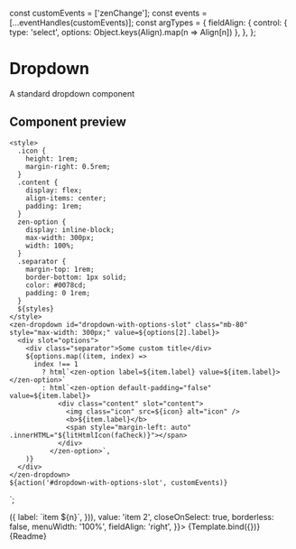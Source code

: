 
const customEvents = ['zenChange'];
const events = [...eventHandles(customEvents)];
const argTypes = {
  fieldAlign: {
    control: { type: 'select', options: Object.keys(Align).map(n => Align[n]) },
  },
};

<Meta title="Forms/Dropdown" component="zen-dropdown" />

# Dropdown

A standard dropdown component

## Component preview

    <style>
      .icon {
        height: 1rem;
        margin-right: 0.5rem;
      }
      .content {
        display: flex;
        align-items: center;
        padding: 1rem;
      }
      zen-option {
        display: inline-block;
        max-width: 300px;
        width: 100%;
      }
      .separator {
        margin-top: 1rem;
        border-bottom: 1px solid;
        color: #0078cd;
        padding: 0 1rem;
      }
      ${styles}
    </style>
    <zen-dropdown id="dropdown-with-options-slot" class="mb-80" style="max-width: 300px;" value=${options[2].label}>
      <div slot="options">
        <div class="separator">Some custom title</div>
        ${options.map((item, index) =>
          index !== 1
            ? html`<zen-option label=${item.label} value=${item.label}></zen-option>`
            : html`<zen-option default-padding="false" value=${item.label}>
                <div class="content" slot="content">
                  <img class="icon" src=${icon} alt="icon" />
                  <b>${item.label}</b>
                  <span style="margin-left: auto" .innerHTML="${litHtmlIcon(faCheck)}"></span>
                </div>
              </zen-option>`,
        )}
      </div>
    </zen-dropdown>
    ${action('#dropdown-with-options-slot', customEvents)}
  `;

<Preview>
  <Story name="button" args={{
    options: [1, 2, 3, 4, 5, 6, 7, 8, 9].map(n => ({
      label: `item ${n}`,
    })),
    value: 'item 2',
    closeOnSelect: true,
    borderless: false,
    menuWidth: '100%',
    fieldAlign: 'right',
  }}>
    {Template.bind({})}
  </Story>
</Preview>

<Props story="button" />

<div class="stencildoc"/>
<Description>{Readme}</Description>